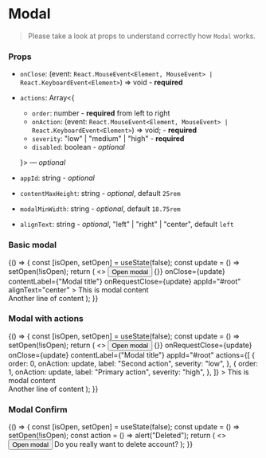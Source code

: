 
<Meta title="Components/Modal" component={Modal} />

# Modal

> Please take a look at props to understand correctly how `Modal` works.

### Props

- `onClose`: (event: `React.MouseEvent<Element, MouseEvent> | React.KeyboardEvent<Element>`) => void - **required**
- `actions`: Array<{

  - `order`: number - **required** from left to right
  - `onAction`: (event: `React.MouseEvent<Element, MouseEvent> | React.KeyboardEvent<Element>`) => void; - **required**
  - `severity`: "low" | "medium" | "high" - **required**
  - `disabled`: boolean - _optional_

  }> — _optional_

- `appId`: string - _optional_
- `contentMaxHeight`: string - _optional_, default `25rem`
- `modalMinWidth`: string - _optional_, default `18.75rem`
- `alignText`: string - _optional_, "left" | "right" | "center", default `left`

### Basic modal

<Preview>
  <Story name="basic modal">
    {() => {
      const [isOpen, setOpen] = useState(false);
      const update = () => setOpen(!isOpen);
      return (
        <>
          <Button onClick={update}>Open modal</Button>
          <Modal
            isOpen={isOpen}
            onAfterOpen={() => {}}
            onClose={update}
            contentLabel={"Modal title"}
            onRequestClose={update}
            appId="#root"
            alignText="center"
          >
            This is modal content
            <br />
            Another line of content
          </Modal>
        </>
      );
    }}
  </Story>
</Preview>

### Modal with actions

<Preview>
  <Story name="modal with actions">
    {() => {
      const [isOpen, setOpen] = useState(false);
      const update = () => setOpen(!isOpen);
      return (
        <>
          <Button onClick={update}>Open modal</Button>
          <Modal
            isOpen={isOpen}
            onAfterOpen={() => {}}
            onRequestClose={update}
            onClose={update}
            contentLabel={"Modal title"}
            appId="#root"
            actions={[
              {
                order: 0,
                onAction: update,
                label: "Second action",
                severity: "low",
              },
              {
                order: 1,
                onAction: update,
                label: "Primary action",
                severity: "high",
              },
            ]}
          >
            This is modal content
            <br />
            Another line of content
          </Modal>
        </>
      );
    }}
  </Story>
</Preview>

### Modal Confirm

<Preview>
  <Story name="confirm modal">
    {() => {
      const [isOpen, setOpen] = useState(false);
      const update = () => setOpen(!isOpen);
      const action = () => alert("Deleted");
      return (
        <>
          <Button onClick={update}>Open modal</Button>
          <ModalConfirm
            contentLabel="Account"
            isOpen={isOpen}
            confirm={action}
            onClose={update}
            actionLabel="Delete"
          >
            Do you really want to delete account?
          </ModalConfirm>
        </>
      );
    }}
  </Story>
</Preview>
